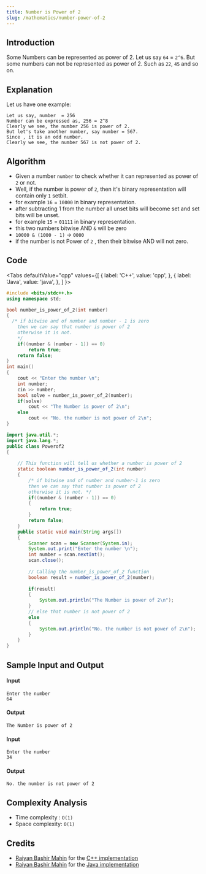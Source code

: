 ```yaml
---
title: Number is Power of 2
slug: /mathematics/number-power-of-2
---
```


## Introduction

Some Numbers can be represented as power of 2. Let us say `64` = `2^6`.
But some numbers can not be represented as power of 2. Such as `22`, `45` and so on.


## Explanation

Let us have one example:

```
Let us say, number  = 256
Number can be expressed as, 256 = 2^8
Clearly we see, the number 256 is power of 2.
But let's take another number, say number = 567.
Since , it is an odd number.
Clearly we see, the number 567 is not power of 2.
```

## Algorithm

 - Given a number `number` to check whether it can represented as power of `2` or not.
 - Well, if the number is power of `2`, then it's binary representation will contain only `1` setbit.
 - for example `16` = `10000` in binary representation. 
 - after subtracting 1 from the number all unset bits will become set and set bits will be unset.
 - for example `15` = `01111` in binary representation.
 - this two numbers bitwise AND `&` will be zero 
 - `10000 & (1000 - 1)` -> `0000`
 - if the number is not Power of `2` , then their bitwise AND will not zero. 

## Code


<Tabs
  defaultValue="cpp"
  values={[
    { label: 'C++', value: 'cpp', },
    { label: 'Java', value: 'java', },
  ]
}>

<TabItem value="cpp">

```cpp
#include <bits/stdc++.h>
using namespace std;

bool number_is_power_of_2(int number)
{
  /* if bitwise and of number and number - 1 is zero
    then we can say that number is power of 2
    otherwise it is not.
    */
    if((number & (number - 1)) == 0)
        return true;
    return false;
}
int main()
{
    cout << "Enter the number \n";
    int number;
    cin >> number;
    bool solve = number_is_power_of_2(number);
    if(solve)
        cout << "The Number is power of 2\n";
    else
        cout << "No. the number is not power of 2\n";
}

```

</TabItem>
<TabItem value="java">

```java
import java.util.*;
import java.lang.*;
public class Powerof2 
{
	
	// This function will tell us whether a number is power of 2
	static boolean number_is_power_of_2(int number) 
	{
		/* if bitwise and of number and number-1 is zero
        then we can say that number is power of 2
        otherwise it is not. */
        if((number & (number - 1)) == 0)
        {
            return true;
        }
        return false;
	}
	public static void main(String args[]) 
	{
		Scanner scan = new Scanner(System.in);
		System.out.print("Enter the number \n");
		int number = scan.nextInt();
		scan.close();
		
		// Calling the number_is_power_of_2 function
		boolean result = number_is_power_of_2(number);
		
		if(result) 
		{
			System.out.println("The Number is power of 2\n");
		}
		// else that number is not power of 2
		else 
		{
			System.out.println("No. the number is not power of 2\n");
		}
	}
}
```

</TabItem>
</Tabs>

## Sample Input and Output

#### Input

```
Enter the number
64
```

#### Output

```
The Number is power of 2
```

#### Input

```
Enter the number
34
```

#### Output

```
No. the number is not power of 2
```

## Complexity Analysis

  - Time complexity : `O(1)`
  - Space complexity: `O(1)`

## Credits

  - [Raiyan Bashir Mahin](https://github.com/RaiyanMahin) for the [C++ implementation](https://github.com/TesseractCoding/NeoAlgo/blob/master/C-Plus-Plus/math/Check_whether_a_number_is_power_of_2.cpp)
  - [Raiyan Bashir Mahin](https://github.com/RaiyanMahin) for the [Java implementation](https://github.com/TesseractCoding/NeoAlgo/blob/master/Java/math/check_whether_a_number_is_power_of_2.java)
